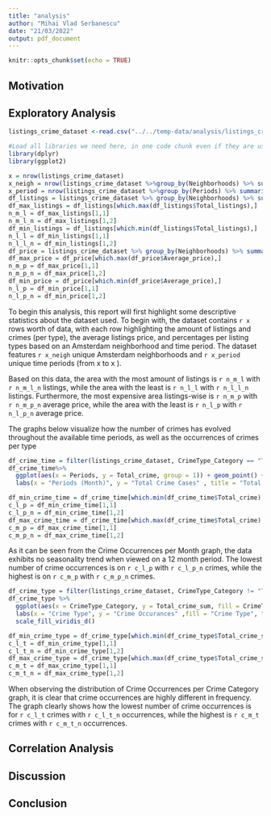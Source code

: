 ```yaml
---
title: "analysis"
author: "Mihai Vlad Serbanescu"
date: "21/03/2022"
output: pdf_document
---
```


```r
knitr::opts_chunk$set(echo = TRUE)
```

## Motivation

## Exploratory Analysis

```r

listings_crime_dataset <-read.csv("../../temp-data/analysis/listings_crime_dataset.csv")

```

```r
#Load all libraries we need here, in one code chunk even if they are used in different sections
library(dplyr)
library(ggplot2)
```

```r
x = nrow(listings_crime_dataset)
x_neigh = nrow(listings_crime_dataset %>%group_by(Neighborhoods) %>% summarise(count=n()))
x_period = nrow(listings_crime_dataset %>%group_by(Periods) %>% summarise(count=n()))
df_listings = listings_crime_dataset %>% group_by(Neighborhoods) %>% summarise(Total_listings = sum(Listing_sum))
df_max_listings = df_listings[which.max(df_listings$Total_listings),]
n_m_l = df_max_listings[1,1]
n_m_l_n = df_max_listings[1,2]
df_min_listings = df_listings[which.min(df_listings$Total_listings),]
n_l_l = df_min_listings[1,1]
n_l_l_n = df_min_listings[1,2]
df_price = listings_crime_dataset %>% group_by(Neighborhoods) %>% summarise(Average_price)
df_max_price = df_price[which.max(df_price$Average_price),]
n_m_p = df_max_price[1,1]
n_m_p_n = df_max_price[1,2]
df_min_price = df_price[which.min(df_price$Average_price),]
n_l_p = df_min_price[1,1]
n_l_p_n = df_min_price[1,2]
```
To begin this analysis, this report will first highlight some descriptive statistics about the dataset used. To begin with, the dataset contains `r x` rows worth of data, with each row highlighting the amount of listings and crimes (per type), the average listings price, and percentages per listing types based on an Amsterdam neighborhood and time period. The dataset features `r x_neigh` unique Amsterdam neighborhoods and `r x_period` unique time periods (from x to x ).

Based on this data, the area with the most amount of listings is `r n_m_l` with `r n_m_l_n` listings, while the area with the least is `r n_l_l` with `r n_l_l_n` listings. Furthermore, the most expensive area listings-wise is `r n_m_p` with `r n_m_p_n` average price, while the area with the least is `r n_l_p` with `r n_l_p_n` average price.

The graphs below visualize how the number of crimes has evolved throughout the available time periods, as well as the occurrences of crimes per type

```r
df_crime_time = filter(listings_crime_dataset, CrimeType_Category == "Total") %>% group_by(Periods) %>% summarise(Total_crime = sum(total_crime_sum))
df_crime_time%>%
  ggplot(aes(x = Periods, y = Total_crime, group = 1)) + geom_point() + geom_path() +
  labs(x = "Periods (Month)", y = "Total Crime Cases" , title = "Total Crime Occurrences per Month")

df_min_crime_time = df_crime_time[which.min(df_crime_time$Total_crime),]
c_l_p = df_min_crime_time[1,1]
c_l_p_n = df_min_crime_time[1,2]
df_max_crime_time = df_crime_time[which.max(df_crime_time$Total_crime),]
c_m_p = df_max_crime_time[1,1]
c_m_p_n = df_max_crime_time[1,2]
```
As it can be seen from the Crime Occurrences per Month graph, the data exhibits no seasonality trend when viewed on a 12 month period. The lowest number of crime occurrences is on `r c_l_p` with `r c_l_p_n` crimes, while the highest is on `r c_m_p` with `r c_m_p_n` crimes.  

```r
df_crime_type = filter(listings_crime_dataset, CrimeType_Category != "Total") %>% group_by(CrimeType_Category) %>% summarise(Total_crime_sum = sum(total_crime_sum))
df_crime_type %>%
  ggplot(aes(x = CrimeType_Category, y = Total_crime_sum, fill = CrimeType_Category)) + geom_bar(stat = 'identity') +
  labs(x = "Crime Type", y = "Crime Occurances" ,fill = "Crime Type", title = "Total Crime Occurances per Crime Category") +
  scale_fill_viridis_d()

df_min_crime_type = df_crime_type[which.min(df_crime_type$Total_crime_sum),]
c_l_t = df_min_crime_type[1,1]
c_l_t_n = df_min_crime_type[1,2]
df_max_crime_type = df_crime_type[which.max(df_crime_type$Total_crime_sum),]
c_m_t = df_max_crime_type[1,1]
c_m_t_n = df_max_crime_type[1,2]
```
When observing the distribution of Crime Occurrences per Crime Category graph, it is clear that crime occurrences are highly different in frequency. The graph clearly shows how the lowest number of crime occurrences is for `r c_l_t` crimes with `r c_l_t_n` occurrences, while the highest is `r c_m_t`  crimes with `r c_m_t_n` occurrences.

## Correlation Analysis

## Discussion

## Conclusion